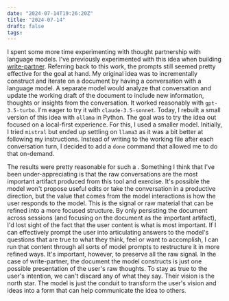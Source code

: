 ```yaml
---
date: "2024-07-14T19:26:20Z"
title: "2024-07-14"
draft: false
tags:
---
```



I spent some more time experimenting with thought partnership with language models.
I've previously experimented with this idea when building [write-partner](/projects/write-partner).
Referring back to this work, the prompts still seemed pretty effective for the goal at hand.
My original idea was to incrementally construct and iterate on a document by having a conversation with a language model.
A separate model would analyze that conversation and update the working draft of the document to include new information, thoughts or insights from the conversation.
It worked reasonably with `gpt-3.5-turbo`.
I'm eager to try it with `claude-3.5-sonnet`.
Today, I rebuilt a small version of this idea with `ollama` in Python.
The goal was to try the idea out focused on a local-first experience.
For this, I used a smaller model.
Initially, I tried `mistral` but ended up settling on `llama3` as it was a bit better at following my instructions.
Instead of writing to the working file after each conversation turn, I decided to add a `done` command that allowed me to do that on-demand.

The results were pretty reasonable for such a <Sidenote anchor="small model" content="Small models love to ignore directions about output formatting and will frequently add content like 'Here's the updated document:' even when you explicitly prompt them not to." />.
Something I think that I've been under-appreciating is that the raw conversations are the most important artifact produced from this tool and exercise.
It's possible the model won't propose useful edits or take the conversation in a productive direction, but the value that comes from the model interactions is how the user responds to the model.
This is the signal or raw material that can be refined into a more focused structure.
By only persisting the document across sessions (and focusing on the document as the important artifact), I'd lost sight of the fact that the user content is what is most important.
If I can effectively prompt the user into articulating answers to the model's questions that are true to what they think, feel or want to accomplish, I can run that content through all sorts of model prompts to restructure it in more refined ways.
It's important, however, to preserve all the raw signal.
In the case of write-partner, the document the model constructs is just one possible presentation of the user's raw thoughts.
To stay as true to the user's intention, we can't discard any of what they say.
Their vision is the north star.
The model is just the conduit to transform the user's vision and ideas into a form that can help communicate the idea to others.
